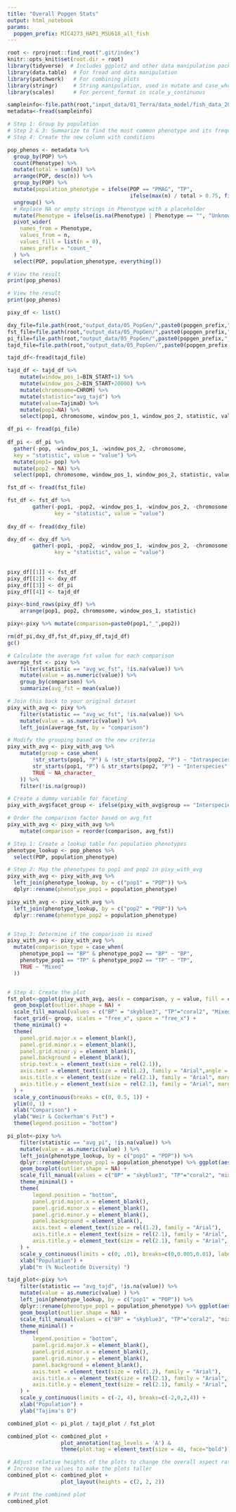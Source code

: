 ```yaml
---
title: "Overall Popgen Stats"
output: html_notebook
params:
  popgen_prefix: MIC4273_HAP1_MSU618_all_fish
---
```


```r
root <- rprojroot::find_root(".git/index")
knitr::opts_knit$set(root.dir = root)
library(tidyverse)  # Includes ggplot2 and other data manipulation packages
library(data.table)  # For fread and data manipulation
library(patchwork)   # For combining plots
library(stringr)     # String manipulation, used in mutate and case_when
library(scales)      # For percent_format in scale_y_continuous
```

```r
sampleinfo<-file.path(root,"input_data/01_Terra/data_model/fish_data_2023.txt")
metadata<-fread(sampleinfo)

# Step 1: Group by population
# Step 2 & 3: Summarize to find the most common phenotype and its frequency
# Step 4: Create the new column with conditions

pop_phenos <- metadata %>%
  group_by(POP) %>%
  count(Phenotype) %>%
  mutate(total = sum(n)) %>%
  arrange(POP, desc(n)) %>%
  group_by(POP) %>%
  mutate(population_phenotype = ifelse(POP == "PMAG", "TP",
                                       ifelse(max(n) / total > 0.75, first(Phenotype), "mixed"))) %>%
  ungroup() %>%
  # Replace NA or empty strings in Phenotype with a placeholder
  mutate(Phenotype = ifelse(is.na(Phenotype) | Phenotype == "", "Unknown", Phenotype)) %>%
  pivot_wider(
    names_from = Phenotype, 
    values_from = n,
    values_fill = list(n = 0),
    names_prefix = "count_"
  ) %>%
  select(POP, population_phenotype, everything())

# View the result
print(pop_phenos)

# View the result
print(pop_phenos)
```

```r
pixy_df <- list()

dxy_file=file.path(root,"output_data/05_PopGen/",paste0(popgen_prefix,"_dxy.txt"))
fst_file=file.path(root,"output_data/05_PopGen/",paste0(popgen_prefix,"_fst.txt"))
pi_file=file.path(root,"output_data/05_PopGen/",paste0(popgen_prefix,"_pi.txt"))
tajd_file=file.path(root,"output_data/05_PopGen/",paste0(popgen_prefix,"_tajd.txt"))

tajd_df<-fread(tajd_file)

tajd_df <- tajd_df %>%
    mutate(window_pos_1=BIN_START+1) %>%
    mutate(window_pos_2=BIN_START+20000) %>%
    mutate(chromosome=CHROM) %>%
    mutate(statistic="avg_tajd") %>%
    mutate(value=TajimaD) %>%
    mutate(pop2=NA) %>%
    select(pop1, chromosome, window_pos_1, window_pos_2, statistic, value, pop2 )

df_pi <- fread(pi_file)
      
df_pi <- df_pi %>%
  gather(-pop, -window_pos_1, -window_pos_2, -chromosome,
  key = "statistic", value = "value") %>%
  mutate(pop1= pop) %>%
  mutate(pop2 = NA) %>%
  select(pop1, chromosome, window_pos_1, window_pos_2, statistic, value, pop2 )

fst_df <- fread(fst_file)

fst_df <- fst_df %>%
        gather(-pop1, -pop2, -window_pos_1, -window_pos_2, -chromosome,
               key = "statistic", value = "value")
      
dxy_df <- fread(dxy_file)

dxy_df <- dxy_df %>%
        gather(-pop1, -pop2, -window_pos_1, -window_pos_2, -chromosome,
               key = "statistic", value = "value")
      
      
pixy_df[[1]] <- fst_df
pixy_df[[2]] <- dxy_df
pixy_df[[3]] <- df_pi
pixy_df[[4]] <- tajd_df

pixy<-bind_rows(pixy_df) %>%
    arrange(pop1, pop2, chromosome, window_pos_1, statistic)

pixy<-pixy %>% mutate(comparison=paste0(pop1,"_",pop2))
```

```r
rm(df_pi,dxy_df,fst_df,pixy_df,tajd_df)
gc()
```

```r
# Calculate the average fst value for each comparison
average_fst <- pixy %>%
    filter(statistic == "avg_wc_fst", !is.na(value)) %>%
    mutate(value = as.numeric(value)) %>%
    group_by(comparison) %>%
    summarize(avg_fst = mean(value))

# Join this back to your original dataset
pixy_with_avg <- pixy %>%
    filter(statistic == "avg_wc_fst", !is.na(value)) %>%
    mutate(value = as.numeric(value)) %>%
    left_join(average_fst, by = "comparison")

# Modify the grouping based on the new criteria
pixy_with_avg <- pixy_with_avg %>%
    mutate(group = case_when(
        !str_starts(pop1, "P") & !str_starts(pop2, "P") ~ "Intraspecies (P. kingsleyae)",
        str_starts(pop1, "P") & str_starts(pop2, "P") ~ "Interspecies",
        TRUE ~ NA_character_
    )) %>%
    filter(!is.na(group))

# Create a dummy variable for faceting
pixy_with_avg$facet_group <- ifelse(pixy_with_avg$group == "Interspecies", "Interspecies", "Intraspecies (P. kingsleyae)  ")

# Order the comparison factor based on avg_fst
pixy_with_avg <- pixy_with_avg %>%
    mutate(comparison = reorder(comparison, avg_fst))

# Step 1: Create a lookup table for population phenotypes
phenotype_lookup <- pop_phenos %>% 
  select(POP, population_phenotype)

# Step 2: Map the phenotypes to pop1 and pop2 in pixy_with_avg
pixy_with_avg <- pixy_with_avg %>%
  left_join(phenotype_lookup, by = c("pop1" = "POP")) %>%
  dplyr::rename(phenotype_pop1 = population_phenotype)

pixy_with_avg <- pixy_with_avg %>%
  left_join(phenotype_lookup, by = c("pop2" = "POP")) %>%
  dplyr::rename(phenotype_pop2 = population_phenotype)


# Step 3: Determine if the comparison is mixed
pixy_with_avg <- pixy_with_avg %>%
  mutate(comparison_type = case_when(
    phenotype_pop1 == "BP" & phenotype_pop2 == "BP" ~ "BP",
    phenotype_pop1 == "TP" & phenotype_pop2 == "TP" ~ "TP",
    TRUE ~ "Mixed"
  ))


# Step 4: Create the plot
fst_plot<-ggplot(pixy_with_avg, aes(x = comparison, y = value, fill = comparison_type)) +
  geom_boxplot(outlier.shape = NA) +
  scale_fill_manual(values = c("BP" = "skyblue3", "TP"="coral2", "Mixed" = "mediumorchid1")) +
  facet_grid(~ group, scales = "free_x", space = "free_x") +
  theme_minimal() +
  theme(
    panel.grid.major.x = element_blank(),
    panel.grid.minor.x = element_blank(),
    panel.grid.minor.y = element_blank(),
    panel.background = element_blank(),
    strip.text.x = element_text(size = rel(2.1)),
    axis.text = element_text(size = rel(1.2), family = "Arial",angle = 90, hjust = 1),
    axis.title.x = element_text(size = rel(2.1), family = "Arial", margin = margin(t = 20)),  # Adjust margin for x-axis title
    axis.title.y = element_text(size = rel(2.1), family = "Arial", margin = margin(r = 20))   # Adjust margin for y-axis title
  ) +
  scale_y_continuous(breaks = c(0, 0.5, 1)) +
  ylim(0, 1) +
  xlab("Comparison") +
  ylab("Weir & Cockerham's Fst") +
  theme(legend.position = "bottom")
```
```r
pi_plot<-pixy %>%
    filter(statistic == "avg_pi", !is.na(value)) %>%
    mutate(value = as.numeric(value) ) %>%  
    left_join(phenotype_lookup, by = c("pop1" = "POP")) %>%
    dplyr::rename(phenotype_pop1 = population_phenotype) %>% ggplot(aes(x = pop1, y = value, fill = phenotype_pop1)) +
    geom_boxplot(outlier.shape = NA) +
    scale_fill_manual(values = c("BP" = "skyblue3", "TP"="coral2", "mixed" = "mediumorchid1")) +
    theme_minimal() +
    theme(
        legend.position = "bottom",
        panel.grid.major.x = element_blank(),
        panel.grid.minor.x = element_blank(),
        panel.grid.minor.y = element_blank(),
        panel.background = element_blank(),
        axis.text = element_text(size = rel(1.2), family = "Arial"),
        axis.title.x = element_text(size = rel(2.1), family = "Arial", margin = margin(t = 20)),  # Adjust margin for x-axis title
        axis.title.y = element_text(size = rel(2.1), family = "Arial", margin = margin(r = 20))   # Adjust margin for y-axis title
    ) +
    scale_y_continuous(limits = c(0, .01), breaks=c(0,0.005,0.01), labels = percent_format()) +
    xlab("Population") +
    ylab("π (% Nucleotide Diversity) ") 

```

```r
tajd_plot<-pixy %>%
    filter(statistic == "avg_tajd", !is.na(value)) %>%
    mutate(value = as.numeric(value) ) %>%  
    left_join(phenotype_lookup, by = c("pop1" = "POP")) %>%
    dplyr::rename(phenotype_pop1 = population_phenotype) %>% ggplot(aes(x = pop1, y = value, fill = phenotype_pop1)) +
    geom_boxplot(outlier.shape = NA) +
    scale_fill_manual(values = c("BP" = "skyblue3", "TP"="coral2", "mixed" = "mediumorchid1")) +
    theme_minimal() +
    theme(
        legend.position = "bottom",
        panel.grid.major.x = element_blank(),
        panel.grid.minor.x = element_blank(),
        panel.grid.minor.y = element_blank(),
        panel.background = element_blank(),
        axis.text = element_text(size = rel(1.2), family = "Arial"),
        axis.title.x = element_text(size = rel(2.1), family = "Arial", margin = margin(t = 20)),  # Adjust margin for x-axis title
        axis.title.y = element_text(size = rel(2.1), family = "Arial", margin = margin(r = 20))   # Adjust margin for y-axis title
    ) +
    scale_y_continuous(limits = c(-2, 4), breaks=c(-2,0,2,4)) +
    xlab("Population") +
    ylab("Tajima's D") 

```

```r

combined_plot <- pi_plot / tajd_plot / fst_plot 

combined_plot <- combined_plot + 
                 plot_annotation(tag_levels = 'A') &
                 theme(plot.tag = element_text(size = 48, face="bold"))

# Adjust relative heights of the plots to change the overall aspect ratio
# Increase the values to make the plots taller
combined_plot <- combined_plot + 
                 plot_layout(heights = c(2, 2, 2)) 

# Print the combined plot
combined_plot
```

